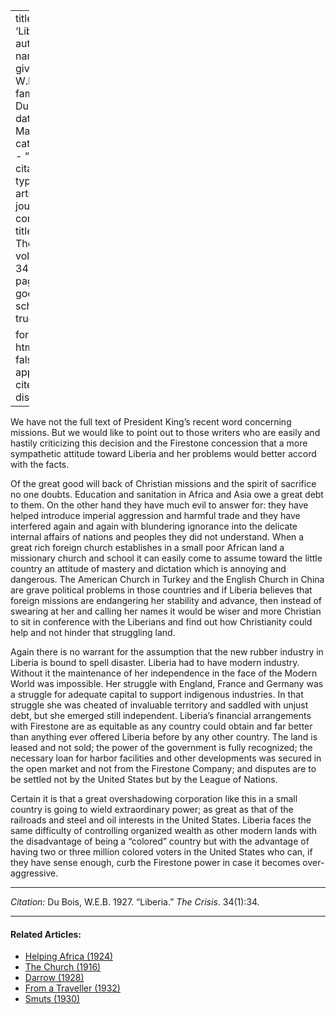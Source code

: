 
---
title: 'Liberia'
author:
  - name:
      given: W.E.B.
      family: Du Bois
date: Mar. 1927
categories: 
  - ""
citation: 
  type: article-journal
  container-title: The Crisis
  volume: 34
  issue: 1
  page: 34
google-scholar: true

format:
  html:
    toc: false
    appendix-cite-as: display
---


We have not the full text of President King's recent word concerning missions. But we would like to point out to those writers who are easily and hastily criticizing this decision and the Firestone concession that a more sympathetic attitude toward Liberia and her problems would better accord with the facts.

Of the great good will back of Christian missions and the spirit of sacrifice no one doubts. Education and sanitation in Africa and Asia owe a great debt to them. On the other hand they have much evil to answer for: they have helped introduce imperial aggression and harmful trade and they have interfered again and again with blundering ignorance into the delicate internal affairs of nations and peoples they did not understand. When a great rich foreign church establishes in a small poor African land a missionary church and school it can easily come to assume toward the little country an attitude of mastery and dictation which is annoying and dangerous. The American Church in Turkey and the English Church in China are grave political problems in those countries and if Liberia believes that foreign missions are endangering her stability and advance, then instead of swearing at her and calling her names it would be wiser and more Christian to sit in conference with the Liberians and find out how Christianity could help and not hinder that struggling land.

Again there is no warrant for the assumption that the new rubber industry in Liberia is bound to spell disaster. Liberia had to have modern industry. Without it the maintenance of her independence in the face of the Modern World was impossible. Her struggle with England, France and Germany was a struggle for adequate capital to support indigenous industries. In that struggle she was cheated of invaluable territory and saddled with unjust debt, but she emerged still independent. Liberia's financial arrangements with Firestone are as equitable as any country could obtain and far better than anything ever offered Liberia before by any other country. The land is leased and not sold; the power of the government is fully recognized; the necessary loan for harbor facilities and other developments was secured in the open market and not from the Firestone Company; and disputes are to be settled not by the United States but by the League of Nations.

Certain it is that a great overshadowing corporation like this in a small country is going to wield extraordinary power; as great as that of the railroads and steel and oil interests in the United States. Liberia faces the same difficulty of controlling organized wealth as other modern lands with the disadvantage of being a "colored" country but with the advantage of having two or three million colored voters in the United States who can, if they have sense enough, curb the Firestone power in case it becomes over-aggressive.

_____
*Citation:* Du Bois, W.E.B. 1927. "Liberia." *The Crisis*. 34(1):34.
<!-- Similar articles start here -->

<hr>
#### Related Articles:

* [Helping Africa (1924)](/Volumes/28/03/helping_africa.html)
* [The Church (1916)](/Volumes/11/06/church.html)
* [Darrow (1928)](/Volumes/35/06/darrow.html)
* [From a Traveller (1932)](/Volumes/39/12/from_a_traveler.html)
* [Smuts (1930)](/Volumes/37/02/smuts.html)

<!-- Similar articles end here -->